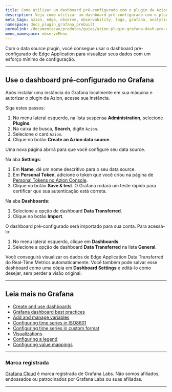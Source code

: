 ```yaml
---
title: Como utilizar um dashboard pré-configurado com o plugin da Azion no Grafana
description: Veja como utilizar um dashboard pré-configurado com o plugin da Azion no Grafana.
meta_tags: azion, edge, observe, observability, logs, grafana, analytics
namespace: docs_plugin_grafana_prebuilt
permalink: /documentacao/produtos/guias/azion-plugin-grafana-dash-pre-configurado/
menu_namespace: observeMenu
---
```



Com o data source plugin, você consegue usar o dashboard pré-configurado de Edge Application para visualizar seus dados com um esforço mínimo de configuração.

<LinkButton link="/pt-br/documentacao/produtos/guias/observe/integrar-grafana/" label="saiba mais sobre integrar com grafana" outlined target="_blank" />

---

## Use o dashboard pré-configurado no Grafana

Após instalar uma instância do Grafana localmente em sua máquina e autorizar o plugin da Azion, acesse sua instância.

Siga estes passos:

1. No menu lateral esquerdo, na lista suspensa **Administration**, selecione **Plugins**.
2. Na caixa de busca, **Search**, digite `Azion`.
3. Selecione o card `Azion`.
4. Clique no botão **Create an Azion data source**.

Uma nova página abrirá para que você configure seu data source.

Na aba **Settings**:

1. Em **Name**, dê um nome descritivo para o seu data source.
2. Em **Personal Token**, adicione o token que você criou na página de [Personal Tokens no Azion Console](/pt-br/documentacao/produtos/gestao-de-contas/personal-tokens/).
3. Clique no botão **Save & test**. O Grafana rodará um teste rápido para certificar que sua autenticação está correta.

Na aba **Dashboards**:

1. Selecione a opção de dashboard **Data Transferred**.
2. Clique no botão **Import**.

O dashboard pré-configurado será importado para sua conta. Para acessá-lo:

1. No menu lateral esquerdo, clique em **Dashboards**.
2. Selecione a opção de dashboard **Data Transferred** na lista **General**.

Você conseguirá visualizar os dados de Edge Application Data Transferred do Real-Time Metrics automaticamente. Você também pode salvar esse dashboard como uma cópia em **Dashboard Settings** e editá-lo como desejar, sem perder a visão original.

---

## Leia mais no Grafana

- [Create and use dashboards](https://grafana.com/docs/grafana/latest/dashboards/)
- [Grafana dashboard best practices](https://grafana.com/docs/grafana/latest/dashboards/build-dashboards/best-practices/)
- [Add and manage variables](https://grafana.com/docs/grafana/latest/dashboards/variables/)
- [Configuring time series in ISO8601](https://momentjs.com/docs/#/parsing/string/)
- [Configuring time series in custom format](https://momentjs.com/docs/#/parsing/string-format/)
- [Visualizations](https://grafana.com/docs/grafana/latest/panels-visualizations/visualizations/)
- [Configuring a legend](https://grafana.com/docs/grafana/latest/panels-visualizations/visualizations/configure-legend/)
- [Configuring value mappings](https://grafana.com/docs/grafana/latest/panels-visualizations/configure-value-mappings/)

---

### Marca registrada

[Grafana Cloud](https://grafana.com/products/cloud/) é marca registrada de Grafana Labs. Não somos afiliados, endossados ou patrocinados por Grafana Labs ou suas afiliadas.





---

